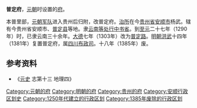 '''普定府'''，[[元朝|元朝]]时设置的[[府_(行政区划)|府]]。

本普里部，[[元朝军队|元朝军队]]进入贵州后归附，改普定府。[[治所|治所]]在今[[贵州省|贵州省]][[安顺市|安顺市]]杨武。辖有今贵州省安顺市、[[普定县|普定县]]等地。隶[[云南等处行中书省|云南等处行中书省]]。到[[至元_(忽必烈)|至元]]二十七年（1290年）时，已隶云南三十余年。[[大德_(元朝)|大德]]七年（1303年）改为[[普定路|普定路]]。[[明朝|明朝]][[洪武|洪武]]十四年（1381年）复置普定府，属[[四川布政司|四川布政司]]。十八年（1385年）废。 

== 参考资料 ==
*《[[元史|元史]] 志第十三 地理四》
{{明朝行政区划|nocat}}
{{贵州行政区划小作品}}
[[Category:元朝的府|Category:元朝的府]] 
[[Category:明朝的府|Category:明朝的府]] 
[[Category:贵州的府|Category:贵州的府]] 
[[Category:安顺行政区划史|Category:安顺行政区划史]]
[[Category:1250年代建立的行政区划|Category:1250年代建立的行政区划]] 
[[Category:1385年废除的行政区划|Category:1385年废除的行政区划]]